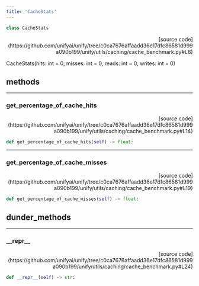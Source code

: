 ```yaml
---
title: 'CacheStats'
---
```


```python
class CacheStats
```

<p align="right">[source code](https://github.com/unifyai/unify/tree/c0ca7676affaadd36e17dfc86581d999a090b199/unify/utils/caching/cache_benchmark.py#L8)</p>

CacheStats(hits: int = 0, misses: int = 0, reads: int = 0, writes: int = 0)

## methods

---

### get\_percentage\_of\_cache\_hits

<p align="right">[source code](https://github.com/unifyai/unify/tree/c0ca7676affaadd36e17dfc86581d999a090b199/unify/utils/caching/cache_benchmark.py#L14)</p>

```python
def get_percentage_of_cache_hits(self) -> float:
```



---

### get\_percentage\_of\_cache\_misses

<p align="right">[source code](https://github.com/unifyai/unify/tree/c0ca7676affaadd36e17dfc86581d999a090b199/unify/utils/caching/cache_benchmark.py#L19)</p>

```python
def get_percentage_of_cache_misses(self) -> float:
```



## dunder_methods

---

### \_\_repr\_\_

<p align="right">[source code](https://github.com/unifyai/unify/tree/c0ca7676affaadd36e17dfc86581d999a090b199/unify/utils/caching/cache_benchmark.py#L24)</p>

```python
def __repr__(self) -> str:
```

